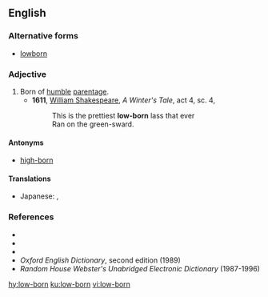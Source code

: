 ==English==

===Alternative forms===
* [[lowborn]]

===Adjective===
{{en-adj|head=[[low]]-[[born]]}}

# Born of [[humble]] [[parentage]].
#* '''1611''', [[w:William_Shakespeare|William Shakespeare]], ''A Winter's Tale'', act 4, sc. 4,
#*: This is the prettiest '''low-born''' lass that ever
#*: Ran on the green-sward.

====Antonyms====
* [[high-born]]

====Translations====
{{trans-top|born of humble parentage}}
* Japanese: {{t|ja|賎しい|tr=iyashii}}, {{t+|ja|下賎|alt=下賎な|tr=gesen na}}
{{trans-mid}}
{{trans-bottom}}

===References===
* {{R:Webster 1828}}
* {{R:Webster 1913|lowborn}}
* {{R:Dictionary.com|lowborn}}
* ''Oxford English Dictionary'', second edition (1989)
* ''Random House Webster's Unabridged Electronic Dictionary'' (1987-1996)

[[hy:low-born]]
[[ku:low-born]]
[[vi:low-born]]